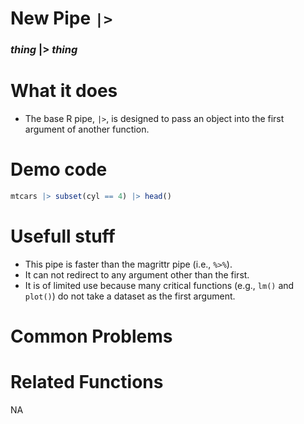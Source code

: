 # [New Pipe `|>`]{.blue}
 
 
### *thing* [|>]{.blue} *thing*{.center} 
 
# What it does 

+ The base R pipe, [`|>`]{.blue}, is designed to pass an object into the first argument of another function. 
  
 
# Demo code 

```r
mtcars |> subset(cyl == 4) |> head()
```
  
 
# Usefull stuff 

+ This pipe is faster than the magrittr pipe (i.e., [`%>%`]{.blue}).
+ It can not redirect to any argument other than the first.
+ It is of limited use because many critical functions (e.g., [`lm()`]{.blue} and [`plot()`]{.blue}) do not take a dataset as the first argument.
 
  
 
# Common Problems 

  
 
# Related Functions 
NA  
